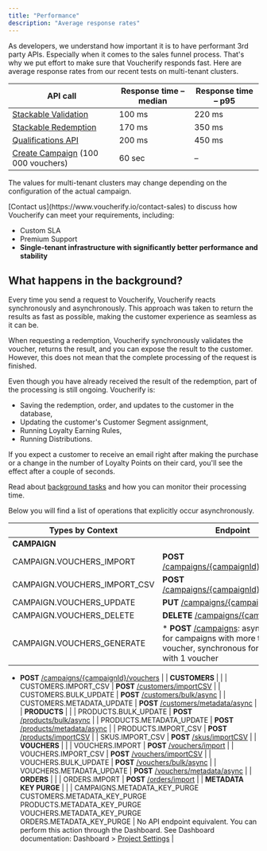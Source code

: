 ```yaml
---
title: "Performance"
description: "Average response rates"
---
```


As developers, we understand how important it is to have performant 3rd party APIs. Especially when it comes to the sales funnel process. That's why we put effort to make sure that Voucherify responds fast. Here are average response rates from our recent tests on multi-tenant clusters.

| **API call**                                                     | **Response time – median** | **Response time – p95** |
| ---------------------------------------------------------------- | -------------------------- | ----------------------- |
| [Stackable Validation](/api-reference/validations/validate-stackable-discounts)    | 100 ms                     | 220 ms                  |
| [Stackable Redemption](/api-reference/redemptions/redeem-stackable-discounts)      | 170 ms                     | 350 ms                  |
| [Qualifications API](/api-reference/qualifications/check-eligibility)               | 200 ms                     | 450 ms                  |
| [Create Campaign](/api-reference/campaigns/create-campaign) (100 000 vouchers) | 60 sec                     | –                       |

The values for multi-tenant clusters may change depending on the configuration of the actual campaign.

<Check>
  [Contact us](https://www.voucherify.io/contact-sales) to discuss how Voucherify can meet your requirements, including:

  * Custom SLA
  * Premium Support
  * **Single-tenant infrastructure with significantly better performance and stability**
</Check>

## What happens in the background?

Every time you send a request to Voucherify, Voucherify reacts synchronously and asynchronously. This approach was taken to return the results as fast as possible, making the customer experience as seamless as it can be.

When requesting a redemption, Voucherify synchronously validates the voucher, returns the result, and you can expose the result to the customer. However, this does not mean that the complete processing of the request is finished.

Even though you have already received the result of the redemption, part of the processing is still ongoing. Voucherify is:

* Saving the redemption, order, and updates to the customer in the database,
* Updating the customer's Customer Segment assignment,
* Running Loyalty Earning Rules,
* Running Distributions.

If you expect a customer to receive an email right after making the purchase or a change in the number of Loyalty Points on their card, you'll see the effect after a couple of seconds.

Read about [background tasks](https://support.voucherify.io/article/524-project-logs#background-tasks-overview) and how you can monitor their processing time.

Below you will find a list of operations that explicitly occur asynchronously.

| **Types by Context**                                                                                                                              | **Endpoint**                                                                                                                                                                                                                           |
| ------------------------------------------------------------------------------------------------------------------------------------------------- | -------------------------------------------------------------------------------------------------------------------------------------------------------------------------------------------------------------------------------------- |
| **CAMPAIGN**                                                                                                                                      |                                                                                                                                                                                                                                        |
| CAMPAIGN.VOUCHERS\_IMPORT                                                                                                                         | **POST** [/campaigns/\{campaignId}/import](/api-reference/campaigns/import-vouchers-to-campaign)                                                                                                                                                     |
| CAMPAIGN.VOUCHERS\_IMPORT\_CSV                                                                                                                    | **POST** [/campaigns/\{campaignId}/importCSV](/api-reference/campaigns/import-vouchers-to-campaign-by-csv)                                                                                                                                        |
| CAMPAIGN.VOUCHERS\_UPDATE                                                                                                                         | **PUT** [/campaigns/\{campaignId}](/api-reference/campaigns/update-campaign)                                                                                                                                                                         |
| CAMPAIGN.VOUCHERS\_DELETE                                                                                                                         | **DELETE** [/campaigns/\{campaignId}](/api-reference/campaigns/delete-campaign)                                                                                                                                                                      |
| CAMPAIGN.VOUCHERS\_GENERATE                                                                                                                       | * **POST** [/campaigns](/api-reference/campaigns/create-campaign): asynchronous for campaigns with more than 1 voucher, synchronous for campaign with 1 voucher
* **POST** [/campaigns/\{campaignId}/vouchers](/reference/add-vouchers-to-campaign)
 |
| **CUSTOMERS**                                                                                                                                     |                                                                                                                                                                                                                                        |
| CUSTOMERS.IMPORT\_CSV                                                                                                                             | **POST** [/customers/importCSV](/api-reference/customers/import-and-update-customers-using-csv)                                                                                                                                                                 |
| CUSTOMERS.BULK\_UPDATE                                                                                                                            | **POST** [/customers/bulk/async](/api-reference/customers/update-customers-in-bulk)                                                                                                                                                                  |
| CUSTOMERS.METADATA\_UPDATE                                                                                                                        | **POST** [/customers/metadata/async](/api-reference/customers/update-customers-metadata-in-bulk)                                                                                                                                                     |
| **PRODUCTS**                                                                                                                                      |                                                                                                                                                                                                                                        |
| PRODUCTS.BULK\_UPDATE                                                                                                                             | **POST** [/products/bulk/async](/api-reference/products/update-products-in-bulk)                                                                                                                                                                    |
| PRODUCTS.METADATA\_UPDATE                                                                                                                         | **POST** [/products/metadata/async](/api-reference/products/update-products-metadata-in-bulk)                                                                                                                                                       |
| PRODUCTS.IMPORT\_CSV                                                                                                                              | **POST** [/products/importCSV](/api-reference/products/import-products-using-csv)                                                                                                                                                                   |
| SKUS.IMPORT\_CSV                                                                                                                                  | **POST** [/skus/importCSV](/api-reference/products/import-skus-using-csv)                                                                                                                                                                           |
| **VOUCHERS**                                                                                                                                      |                                                                                                                                                                                                                                        |
| VOUCHERS.IMPORT                                                                                                                                   | **POST** [/vouchers/import](/api-reference/vouchers/import-vouchers)                                                                                                                                                                                |
| VOUCHERS.IMPORT\_CSV                                                                                                                              | **POST** [/vouchers/importCSV](/api-reference/vouchers/import-vouchers-using-csv)                                                                                                                                                                   |
| VOUCHERS.BULK\_UPDATE                                                                                                                             | **POST** [/vouchers/bulk/async](/api-reference/vouchers/update-vouchers-in-bulk)                                                                                                                                                                    |
| VOUCHERS.METADATA\_UPDATE                                                                                                                         | **POST** [/vouchers/metadata/async](/api-reference/vouchers/update-vouchers-metadata-in-bulk)                                                                                                                                                       |
| **ORDERS**                                                                                                                                        |                                                                                                                                                                                                                                        |
| ORDERS.IMPORT                                                                                                                                     | **POST** [/orders/import](/api-reference/orders/import-orders)                                                                                                                                                                                    |
| **METADATA KEY PURGE**                                                                                                                            |                                                                                                                                                                                                                                        |
| CAMPAIGNS.METADATA\_KEY\_PURGE<br/>CUSTOMERS.METADATA\_KEY\_PURGE<br/>PRODUCTS.METADATA\_KEY\_PURGE<br/>VOUCHERS.METADATA\_KEY\_PURGE<br/>ORDERS.METADATA\_KEY\_PURGE | No API endpoint equivalent. You can perform this action through the Dashboard. See Dashboard documentation: Dashboard > [Project Settings](https://support.voucherify.io/article/99-schema-validation-metadata#maintenance)            |